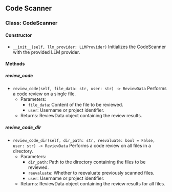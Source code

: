 ## Code Scanner

### Class: CodeScanner  

#### Constructor

- `__init__(self, llm_provider: LLMProvider)`
  Initializes the CodeScanner with the provided LLM provider.

#### Methods

##### review_code

- `review_code(self, file_data: str, user: str) -> ReviewData`
  Performs a code review on a single file.
  - Parameters:
    - `file_data`: Content of the file to be reviewed.
    - `user`: Username or project identifier.
  - Returns: ReviewData object containing the review results.

##### review_code_dir

- `review_code_dir(self, dir_path: str, reevaluate: bool = False, user: str) -> ReviewData`
  Performs a code review on all files in a directory.
  - Parameters:
    - `dir_path`: Path to the directory containing the files to be reviewed.
    - `reevaluate`: Whether to reevaluate previously scanned files.
    - `user`: Username or project identifier.
  - Returns: ReviewData object containing the review results for all files.
